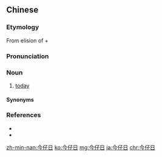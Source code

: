 ==Chinese==
{{zh-forms|alt=今旦日}}

===Etymology===
From elision of {{zh-l|今旦|tr=kin-tòaⁿ|this morning}} + {{zh-l|日|tr=ji̍t, li̍t|day}}

===Pronunciation===
{{zh-pron
|mn=zz,kh:kin-仔-ji̍t/xm,qz,tp:kin-仔-li̍t/xm,qz:kiaⁿ-li̍t/tc:kin-仔-gi̍t
|mna=zh-kin-á-ji̍t.ogg
|cat=n
}}

===Noun===
{{zh-noun}}

# [[today]]

====Synonyms====
{{zh-dial|今天}}

===References===
* {{thcwd|638}}
* {{thcwda|317}}

[[zh-min-nan:今仔日]]
[[ko:今仔日]]
[[mg:今仔日]]
[[ja:今仔日]]
[[chr:今仔日]]